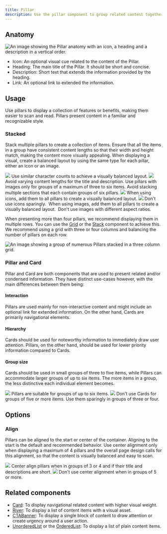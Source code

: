 ```yaml
---
title: Pillar
description: Use the pillar component to group related content together.
---
```




## Anatomy

![An image showing the Pillar anatomy with an icon, a heading and a description in a vertical order.](https://github.com/primer/brand/assets/912236/785baf0f-4800-476e-8f90-b032851714c4)

- Icon: An optional visual cue related to the content of the Pillar.
- Heading: The main title of the Pillar. It should be short and concise.
- Description: Short text that extends the information provided by the heading.
- Link: An optional link to extended the information.

## Usage

Use pillars to display a collection of features or benefits, making them easier to scan and read. Pillars present content in a familiar and recognizable style.

### Stacked

Stack multiple pillars to create a collection of items. Ensure that all the items in a group have consistent content lengths so that their width and height match, making the content more visually appealing. When displaying a visual, create a balanced layout by using the same type for each pillar, either an icon or an image.

<DoDontContainer>
  <Do>
    <img src="https://github.com/primer/brand/assets/912236/cd9679ab-cfa0-4c6d-8a55-21d16668f1ca" />
    <Caption>
      Use similar character counts to achieve a visually balanced layout.
    </Caption>
  </Do>
  <Dont>
    <img src="https://github.com/primer/brand/assets/912236/cd6e471f-98cf-4c70-801f-c0aeb4d2bdf5" />
    <Caption>
      Avoid varying content lengths for the title and description.
    </Caption>
  </Dont>
</DoDontContainer>

<Note variant="warning">
Use pillars with images only for groups of a maximum of three to six items. Avoid stacking multiple sections that each contain groups of six pillars.
</Note>

<DoDontContainer>
  <Do>
    <img src="https://github.com/primer/brand/assets/912236/cdceda67-a911-40a0-839a-4620c83fe510" />
    <Caption>
      When using icons, add them to all pillars to create a visually balanced
      layout.
    </Caption>
  </Do>
  <Dont>
    <img src="https://github.com/primer/brand/assets/912236/20955ac2-6aee-40ee-bcdf-605bc07f9b1d" />
    <Caption>Don't use icons sparingly.</Caption>
  </Dont>
</DoDontContainer>

<DoDontContainer>
  <Do>
    <img alt="" src={doStackImages} />
    <Caption>
      When using images, add them to all pillars to create a visually balanced
      layout.
    </Caption>
  </Do>
  <Dont>
    <img alt="" src={dontStackImages} />
    <Caption>Don't use images with different aspect ratios.</Caption>
  </Dont>
</DoDontContainer>

When presenting more than four pillars, we recommend displaying them in multiple rows. You can use the [Grid](/components/Grid) or the [Stack](/components/Stack) component to achieve this. We recommend using a grid with three or four columns and balancing the number of pillars on each row.

![An image showing a group of numerous Pillars stacked in a three column grid.](https://github.com/primer/brand/assets/912236/350c5eab-bd21-450c-a7a3-60e29c828a3f)

### Pillar and Card

Pillar and Card are both components that are used to present related and/or condensed information. They have distinct use-cases however, with the main differences between them being:

#### Interaction

Pillars are used mainly for non-interactive content and might include an optional link for extended information. On the other hand, Cards are primarily navigational elements.

#### Hierarchy

Cards should be used for noteworthy information to immediately draw user attention. Pillars, on the other hand, should be used for lower priority information compared to Cards.

#### Group size

Cards should be used in small groups of three to five items, while Pillars can accommodate larger groups of up to six items. The more items in a group, the less distinctive each individual element becomes.

<DoDontContainer>
  <Do>
    <img src="https://github.com/primer/brand/assets/912236/bc33c846-71c2-4af6-a3ac-f886bad71995" />
    <Caption>Pillars are suitable for groups of up to six items.</Caption>
  </Do>
  <Dont>
    <img src="https://github.com/primer/brand/assets/912236/302dbc4d-6199-4c0c-96d5-76ac2e35fdea" />
    <Caption>
      Don't use Cards for groups of five or more items. Use them sparingly in
      groups of three or four.
    </Caption>
  </Dont>
</DoDontContainer>

## Options

### Align

Pillars can be aligned to the start or center of the container. Aligning to the start is the default and recommended behavior. Use center alignment only when displaying a maximum of 4 pillars and the overall page design calls for this alignment, so that the content is visually balanced and easy to scan.

<DoDontContainer>
  <Do>
    <img src="https://github.com/primer/brand/assets/912236/8762f31e-d39d-458f-b016-85b450251685" />
    <Caption>
      Center align pillars when in groups of 3 or 4 and if their title and
      descriptions are short.
    </Caption>
  </Do>
  <Dont>
    <img src="https://github.com/primer/brand/assets/912236/87eb975f-b165-49ad-82bf-2f1e329c46bf" />
    <Caption>Don't use center alignment when in groups of 5 or more.</Caption>
  </Dont>
</DoDontContainer>

## Related components

- [Card](/components/Card): To display navigational related content with higher visual weight.
- [River](/components/River): To display a list of content items with a visual asset.
- [CTABanner](/components/CTABanner): To display a single block of content to draw attention or create urgency around a user action.
- [UnorderedList](/components/UnorderedList) or the [OrderedList](/components/OrderedList): To display a list of plain content items.
